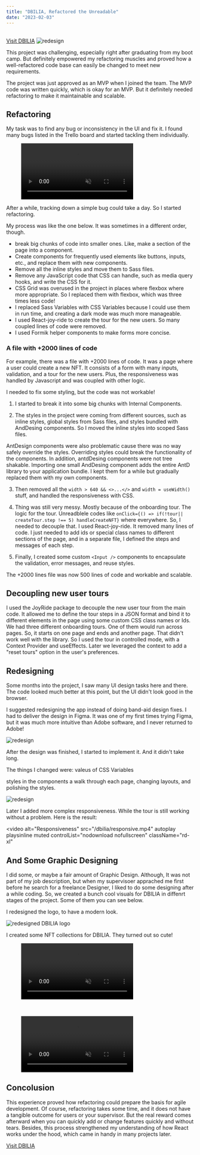 ```yaml
---
title: "DBILIA, Refactored the Unreadable"
date: "2023-02-03"
---
```


<br />
<a className="btn-prm" href="https://dbilia.com" target="_blank"> Visit DBILIA</a>

<img alt="redesign" src="/dbilia/redesign1.png" className="rd-xl" />

This project was challenging, especially right after graduating from my boot camp. But definitely empowered my refactoring
muscles and proved how a well-refactored code base can easily be changed to meet new requirements.

The project was just approved as an MVP when I joined the team. The MVP code was written quickly, which is okay for an MVP. But it definitely needed refactoring to make it maintainable and scalable.

## Refactoring

My task was to find any bug or inconsistency in the UI and fix it. I found many bugs listed in the Trello board and started tackling them individually.

<figure>
  <video src="/dbilia/trello-bugs.mp4" autoplay="" playsinline="" muted="" className="rd-xl" />
  <figcaption classNames="text-sm text-center c-gray11">The bugs I listed in a Trello board</figcaption>
</figure>

After a while, tracking down a simple bug could take a day. So I started refactoring.

My process was like the one below. It was sometimes in a different order, though.

- break big chunks of code into smaller ones. Like, make a section of the page into a component.
- Create components for frequently used elements like buttons, inputs, etc., and replace them with new components.
- Remove all the inline styles and move them to Sass files.
- Remove any JavaScript code that CSS can handle, such as media query hooks, and write the CSS for it.
- CSS Grid was overused in the project in places where flexbox where more appropriate. So I replaced them with flexbox, which was three times less code!
- I replaced Sass Variables with CSS Variables because I could use them in run time, and creating a dark mode was much more manageable.
- I used React-joy-ride to create the tour for the new users. So many coupled lines of code were removed.
- I used Formik helper components to make forms more concise.

### A file with +2000 lines of code

For example, there was a file with +2000 lines of code. It was a page where a user could create a new NFT. It consists of a form with many inputs, validation, and a tour for the new users. Plus, the responsiveness was handled by Javascript and was coupled with other logic.

I needed to fix some styling, but the code was not workable!

1. I started to break it into some big chunks with Internal Components.

2. The styles in the project were coming from different sources, such as inline styles, global styles from Sass files, and styles bundled with AndDesing components. So I moved the inline styles into scoped Sass files.

AntDesign components were also problematic cause there was no way safely override the styles. Overriding styles could break the functionality of the components. In addition, antdDesing components were not tree shakable. Importing one small AndDesing component adds the entire AntD library to your application bundle.
I kept them for a while but gradually replaced them with my own components.

3. Then removed all the `width > 640 && <>...</>` and `width = useWidth()` stuff, and handled the responsiveness with CSS.

4. Thing was still very messy. Mostly because of the onboarding tour. The logic for the tour. Unreadblele codes like `onClick={() => if(!tour|| createTour.step !== 5) handleCreateNFT}` where everywhere. So, I needed to decouple that. I used React-joy-ride. It removed many lines of code. I just needed to add ids or special class names to different sections of the page, and in a separate file, I defined the steps and messages of each step.

5. Finally, I created some custom `<Input />` components to encapsulate the validation, error messages, and reuse styles.

The +2000 lines file was now 500 lines of code and workable and scalable.

## Decoupling new user tours

I used the JoyRide package to decouple the new user tour from the main code. It allowed me to define the tour steps in a JSON format and bind it to different elements in the page using some custom CSS class names or Ids.
We had three different onboarding tours. One of them would run across pages. So, it starts on one page and ends and another page. That didn't work well with the library. So I used the tour in controlled mode, with a Context Provider and useEffects. Later we leveraged the context to add a "reset tours" option in the user's preferences.

## Redesigning

Some months into the project, I saw many UI design tasks here and there. The code looked much better at this point, but the UI didn't look good in the browser.

I suggested redesigning the app instead of doing band-aid design fixes. I had to deliver the design in Figma. It was one of my first times trying Figma, but it was much more intuitive than Adobe software, and I never returned to Adobe!

<img alt="redesign" src="/dbilia/redesign.png" className="rd-xl" />

After the design was finished, I started to implement it. And it didn't take long.

The things I changed were:
valeus of CSS Variables

styles in the components
a walk through each page, changing layouts, and polishing the styles.

<img alt="redesign" src="/dbilia/redesign2.png" className="rd-xl" />

Later I added more complex responsiveness. While the tour is still working without a problem. Here is the result:

<video
  alt="Responsiveness"
  src="/dbilia/responsive.mp4"
  autoplay
  playsinline
  muted
  controlList="nodownload nofullscreen"
  className="rd-xl"
></video>

## And Some Graphic Designing

I did some, or maybe a fair amount of Graphic Design. Although, It was not part of my job description, but when my supervisoer apprached me first before he search for a freelance Designer, I liked to do some designing after a while coding. So, we created a bunch cool visuals for DBILIA in diffenrt stages of the project. Some of them you can see below.

I redesigned the logo, to have a modern look.

<img src="/dbilia/logo.png" alt="redesigned DBILIA logo" className="rd-xl" />

I created some NFT collections for DBILIA. They turned out so cute!

<figure>
  <video src="/dbilia/cutlery-club.mp4" autoplay="" playsinline="" muted="" className="rd-xl" />
  <figcaption classNames="text-sm text-center c-gray11">Cutlery Club</figcaption>
</figure>

<br />

<figure>
  <video src="/dbilia/square-heads.mp4" autoplay="" playsinline="" muted="" className="rd-xl" />
  <figcaption classNames="text-sm text-center c-gray11"> Square Heads</figcaption>
</figure>

## Concolusion

This experience proved how refactoring could prepare the basis for agile development. Of course, refactoring takes some time, and it does not have a tangible outcome for users or your supervisor. But the real reward comes afterward when you can quickly add or change features quickly and without tears.
Besides, this process strengthened my understanding of how React works under the hood, which came in handy in many projects later.


<a className="btn-prm" href="https://dbilia.com" target="_blank"> Visit DBILIA</a>
